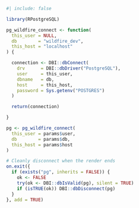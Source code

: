 ```r
#| include: false

library(RPostgreSQL)

pg_wildfire_connect <- function(
  this_user = NULL,
  db        = "wildfire_dev",
  this_host = "localhost"
) {

  connection <- DBI::dbConnect(
    drv      = DBI::dbDriver("PostgreSQL"),
    user     = this_user,
    dbname   = db,
    host     = this_host,
    password = Sys.getenv("POSTGRES")
  )

  return(connection)

}

pg <- pg_wildfire_connect(
  this_user = params$user,
  db        = params$db,
  this_host = params$host
)

# Cleanly disconnect when the render ends
on.exit({
  if (exists("pg", inherits = FALSE)) {
    ok <- FALSE
    try(ok <- DBI::dbIsValid(pg), silent = TRUE)
    if (isTRUE(ok)) DBI::dbDisconnect(pg)
  }
}, add = TRUE)

```
